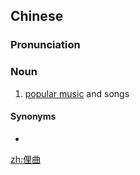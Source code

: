 ==Chinese==
{{zh-forms|lit=popular tune}}

===Pronunciation===
{{zh-pron
|m=lǐqǔ
|c=lei5 kuk1
|cat=n
}}

===Noun===
{{zh-noun}}

# [[popular music]] and songs

====Synonyms====
* {{zh-l|俗曲}}

[[zh:俚曲]]